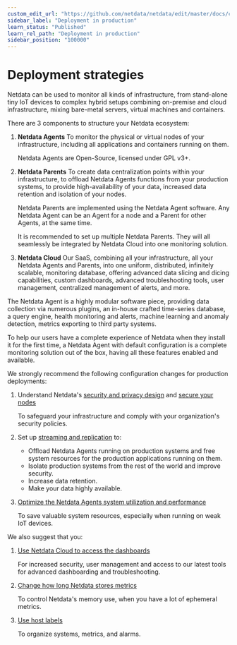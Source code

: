 ```yaml
---
custom_edit_url: "https://github.com/netdata/netdata/edit/master/docs/category-overview-pages/deployment-strategies.md"
sidebar_label: "Deployment in production"
learn_status: "Published"
learn_rel_path: "Deployment in production"
sidebar_position: "100000"
---
```

# Deployment strategies

Netdata can be used to monitor all kinds of infrastructure, from stand-alone tiny IoT devices to complex hybrid setups 
combining on-premise and cloud infrastructure, mixing bare-metal servers, virtual machines and containers.

There are 3 components to structure your Netdata ecosystem:

1. **Netdata Agents**
   To monitor the physical or virtual nodes of your infrastructure, including all applications and containers running on them.

   Netdata Agents are Open-Source, licensed under GPL v3+.

2. **Netdata Parents**
   To create data centralization points within your infrastructure, to offload Netdata Agents functions from your production 
   systems, to provide high-availability of your data, increased data retention and isolation of your nodes. 

   Netdata Parents are implemented using the Netdata Agent software. Any Netdata Agent can be an Agent for a node and a Parent 
   for other Agents, at the same time.

   It is recommended to set up multiple Netdata Parents. They will all seamlessly be integrated by Netdata Cloud into one monitoring solution.


3. **Netdata Cloud**
   Our SaaS, combining all your infrastructure, all your Netdata Agents and Parents, into one uniform, distributed, infinitely 
   scalable, monitoring database, offering advanced data slicing and dicing capabilities, custom dashboards, advanced troubleshooting 
   tools, user management, centralized management of alerts, and more.


The Netdata Agent is a highly modular software piece, providing data collection via numerous plugins, an in-house crafted time-series 
database, a query engine, health monitoring and alerts, machine learning and anomaly detection, metrics exporting to third party systems.


To help our users have a complete experience of Netdata when they install it for the first time, a Netdata Agent with default configuration 
is a complete monitoring solution out of the box, having all these features enabled and available.

We strongly recommend the following configuration changes for production deployments:

1. Understand Netdata's [security and privacy design](/docs/deployment-in-production/security-and-privacy-design) and 
   [secure your nodes](/docs/deployment-in-production/secure-your-nodes)
   
   To safeguard your infrastructure and comply with your organization's security policies.

2. Set up [streaming and replication](/docs/deployment-in-production/streaming-and-replication/streaming-configuration-reference) to:

   - Offload Netdata Agents running on production systems and free system resources for the production applications running on them.
   - Isolate production systems from the rest of the world and improve security.
   - Increase data retention.
   - Make your data highly available.

3. [Optimize the Netdata Agents system utilization and performance](/docs/deployment-in-production/how-to-optimize-the-netdata-agent-s-performance)

   To save valuable system resources, especially when running on weak IoT devices.

We also suggest that you:

1. [Use Netdata Cloud to access the dashboards](/docs/getting-started/monitor-your-infrastructure)

   For increased security, user management and access to our latest tools for advanced dashboarding and troubleshooting.

2. [Change how long Netdata stores metrics](/docs/deployment-in-production/change-how-long-netdata-stores-metrics)

   To control Netdata's memory use, when you have a lot of ephemeral metrics. 
   
3. [Use host labels](/docs/deployment-in-production/use-host-labels-to-organize-systems-metrics-and-alarms)
   
   To organize systems, metrics, and alarms.
